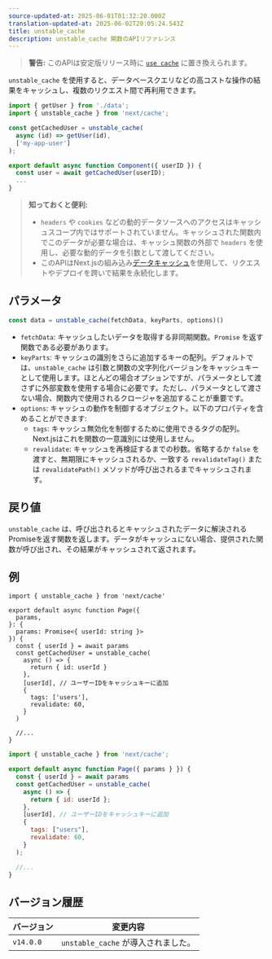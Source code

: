 ```yaml
---
source-updated-at: 2025-06-01T01:32:20.000Z
translation-updated-at: 2025-06-02T20:05:24.543Z
title: unstable_cache
description: unstable_cache 関数のAPIリファレンス
---
```


> **警告:** このAPIは安定版リリース時に [`use cache`](/docs/app/api-reference/directives/use-cache) に置き換えられます。

`unstable_cache` を使用すると、データベースクエリなどの高コストな操作の結果をキャッシュし、複数のリクエスト間で再利用できます。

```jsx
import { getUser } from './data';
import { unstable_cache } from 'next/cache';

const getCachedUser = unstable_cache(
  async (id) => getUser(id),
  ['my-app-user']
);

export default async function Component({ userID }) {
  const user = await getCachedUser(userID);
  ...
}
```

> **知っておくと便利:**
>
> - `headers` や `cookies` などの動的データソースへのアクセスはキャッシュスコープ内ではサポートされていません。キャッシュされた関数内でこのデータが必要な場合は、キャッシュ関数の外部で `headers` を使用し、必要な動的データを引数として渡してください。
> - このAPIはNext.jsの組み込み[データキャッシュ](/docs/app/deep-dive/caching#data-cache)を使用して、リクエストやデプロイを跨いで結果を永続化します。

## パラメータ

```jsx
const data = unstable_cache(fetchData, keyParts, options)()
```

- `fetchData`: キャッシュしたいデータを取得する非同期関数。`Promise` を返す関数である必要があります。
- `keyParts`: キャッシュの識別をさらに追加するキーの配列。デフォルトでは、`unstable_cache` は引数と関数の文字列化バージョンをキャッシュキーとして使用します。ほとんどの場合オプションですが、パラメータとして渡さずに外部変数を使用する場合に必要です。ただし、パラメータとして渡さない場合、関数内で使用されるクロージャを追加することが重要です。
- `options`: キャッシュの動作を制御するオブジェクト。以下のプロパティを含めることができます:
  - `tags`: キャッシュ無効化を制御するために使用できるタグの配列。Next.jsはこれを関数の一意識別には使用しません。
  - `revalidate`: キャッシュを再検証するまでの秒数。省略するか `false` を渡すと、無期限にキャッシュされるか、一致する `revalidateTag()` または `revalidatePath()` メソッドが呼び出されるまでキャッシュされます。

## 戻り値

`unstable_cache` は、呼び出されるとキャッシュされたデータに解決されるPromiseを返す関数を返します。データがキャッシュにない場合、提供された関数が呼び出され、その結果がキャッシュされて返されます。

## 例

```tsx filename="app/page.tsx" switcher
import { unstable_cache } from 'next/cache'

export default async function Page({
  params,
}: {
  params: Promise<{ userId: string }>
}) {
  const { userId } = await params
  const getCachedUser = unstable_cache(
    async () => {
      return { id: userId }
    },
    [userId], // ユーザーIDをキャッシュキーに追加
    {
      tags: ['users'],
      revalidate: 60,
    }
  )

  //...
}
```

```jsx filename="app/page.jsx" switcher
import { unstable_cache } from 'next/cache';

export default async function Page({ params } }) {
  const { userId } = await params
  const getCachedUser = unstable_cache(
    async () => {
      return { id: userId };
    },
    [userId], // ユーザーIDをキャッシュキーに追加
    {
      tags: ["users"],
      revalidate: 60,
    }
  );

  //...
}
```

## バージョン履歴

| バージョン   | 変更内容                      |
| --------- | ---------------------------- |
| `v14.0.0` | `unstable_cache` が導入されました。 |
